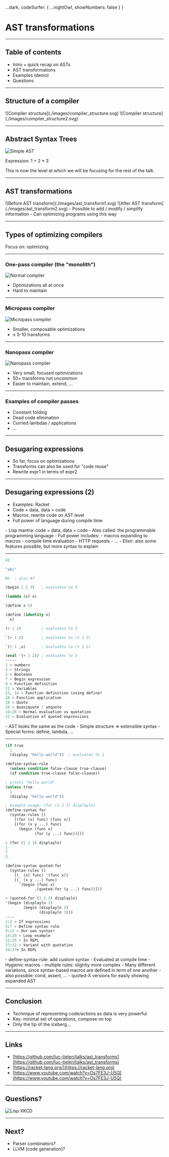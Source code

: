 

  ...dark,
  codeSurfer: {
    ...nightOwl,
    showNumbers: false
  }
}

# AST transformations

---

## Table of contents

- Intro + quick recap on ASTs
- AST transformations
- Examples (demo)
- Questions

---

## Structure of a compiler

<Steps>
<Step>![Compiler structure](./images/compiler_structure.svg)</Step>
<Step>![Compiler structure](./images/compiler_structure2.svg)</Step>
</Steps>

---

## Abstract Syntax Trees

![Simple AST](./images/simple_ast.svg)

Expression: 1 + 2 * 3

<Notes>
This is now the level at which we will be focusing for the rest of the talk.
</Notes>

---

## AST transformations

<Split>
  <Markdown>
    ![Before AST transform](./images/ast_transform1.svg)
  </Markdown>
  <Markdown>
    ![After AST transform](./images/ast_transform2.svg)
  </Markdown>
</Split>

<Notes>
- Possible to add / modify / simplify information
- Can optimizing programs using this way
</Notes>

---

## Types of optimizing compilers

<Notes>
Focus on: optimizing
</Notes>

---

### One-pass compiler (the "monolith")

![Normal compiler](./images/normal_compiler.svg)

- Optimizations all at once
- Hard to maintain

---

### Micropass compiler

![Micropass compiler](./images/micropass_compiler.svg)
- Smaller, composable optimizations
- ± 5-10 transforms

---

### Nanopass compiler

![Nanopass compiler](./images/nanopass_compiler.svg)
- Very small, focused optimizations
- 50+ transforms not uncommon
- Easier to maintain, extend, ...

---

### Examples of compiler passes

- Constant folding
- Dead code elimination
- Curried lambdas / applications
- ...

---

## Desugaring expressions

- So far, focus on optimizations
- Transforms can also be used for "code reuse"
- Rewrite expr1 in terms of expr2

---

## Desugaring expressions (2)

- Examples: Racket
- Code = data, data = code
- Macros: rewrite code on AST level
- Full power of language during compile time

<Notes>
- Lisp mantra: code = data, data = code
- Also called: the programmable programming language
- Full power includes:
  - macros expanding to macros
  - compile time evaluation
  - HTTP requests
  - ...
- Elixir: also some features possible, but more syntax to explain
</Notes>

---

```lisp Examples (1)
42

"abc"

#t  ; also #f

(begin 1 2 3)   ; evaluates to 3

(lambda (x) x)

(define x 5)

(define (identity x)
  x)

(+ 1 2)         ; evaluates to 3

'(+ 1 2)        ; evaluates to (+ 1 2)

`(+ 1 ,x)       ; evaluates to (+ 1 5)

(eval '(+ 1 2)) ; evaluates to 3
-----
1 > numbers
3 > Strings
5 > Booleans
7 > Begin expression
9 > Function definition
11 > Variables
13, 14 > Function definition (using define)
16 > Function application
18 > Quote
20 > Quasiquote / unquote
16:20 > Normal evaluation vs quotation
22 > Evaluation of quoted expressions
```

<Notes>
<p>
- AST looks the same as the code
- Simple structure => extensible syntax
- Special forms: define, lambda, ...
</p>
</Notes>

---

```lisp Examples (2)
(if true
  1
  (display "hello world"))  ; evaluates to 1

(define-syntax-rule
  (unless condition false-clause true-clause)
  (if condition true-clause false-clause))

; prints "hello world"
(unless true
  1
  (display "hello world"))

; example usage: (for (1 2 3) displayln)
(define-syntax for
  (syntax-rules ()
    [(for (x) func) (func x)]
    [(for (x y ...) func)
      (begin (func x)
             (for (y ...) func))]))

> (for (1 2 3) displayln)
1
2
3

(define-syntax quoted-for
  (syntax-rules ()
    [(_ (x) func) '(func x)]
    [(_ (x y ...) func)
      `(begin (func x)
             ,(quoted-for (y ...) func))]))

> (quoted-for (1 2 3) displayln)
'(begin (displayln 1)
        (begin (displayln 2)
               (displayln 3)))
----
1:3 > If expressions
5:7 > Define-syntax-rule
9:12 > Our own syntax!
14:20 > Loop example
22:25 > In REPL
27:32 > Variant with quotation
34:37> In REPL
```

<Notes>
<p>
- define-syntax-rule: add custom syntax
- Evaluated at compile time
- Hygienic macros
- multiple rules: slightly more complex
- Many different variations, since syntax-based macros are defined in term of one another
- also possible: cond, assert, ...
- quoted-X versions for easily showing expanded AST
</p>
</Notes>

---

## Conclusion

- Technique of representing code/actions as data is very powerful
- Key: minimal set of operations, compose on top
- Only the tip of the iceberg...

---

## Links

- [https://github.com/luc-tielen/talks/ast_transforms](https://github.com/luc-tielen/talks/ast_transforms)
- [https://racket-lang.org/](https://racket-lang.org)
- [https://www.youtube.com/watch?v=Os7FE3J-U5Q](https://www.youtube.com/watch?v=Os7FE3J-U5Q)

---

## Questions?

![Lisp XKCD](./images/lisp.png)

---

## Next?

- Parser combinators?
- LLVM (code generation)?

